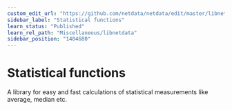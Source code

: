 ```yaml
---
custom_edit_url: "https://github.com/netdata/netdata/edit/master/libnetdata/statistical/README.md"
sidebar_label: "Statistical functions"
learn_status: "Published"
learn_rel_path: "Miscellaneous/libnetdata"
sidebar_position: "1404680"
---
```



# Statistical functions

A library for easy and fast calculations of statistical measurements like average, median etc.
